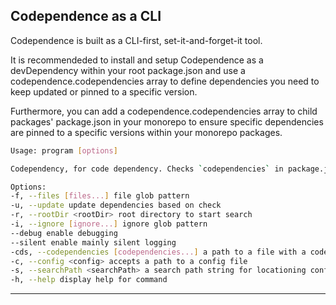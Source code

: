 <section>

# Codependence as a CLI

Codependence is built as a CLI-first, set-it-and-forget-it tool.

It is recommendeded to install and setup Codependence as a devDependency within your root package.json and use a codependence.codependencies array to define dependencies you need to keep updated or pinned to a specific version.

Furthermore, you can add a codependence.codependencies array to child packages' package.json in your monorepo to ensure specific dependencies are pinned to a specific versions within your monorepo packages.

```bash
Usage: program [options]

Codependency, for code dependency. Checks `codependencies` in package.json files to ensure dependencies are up-to-date

Options:
-f, --files [files...] file glob pattern
-u, --update update dependencies based on check
-r, --rootDir <rootDir> root directory to start search
-i, --ignore [ignore...] ignore glob pattern
--debug enable debugging
--silent enable mainly silent logging
-cds, --codependencies [codependencies...] a path to a file with a codependenies object
-c, --config <config> accepts a path to a config file
-s, --searchPath <searchPath> a search path string for locationing config files
-h, --help display help for command
```

---

</section>
